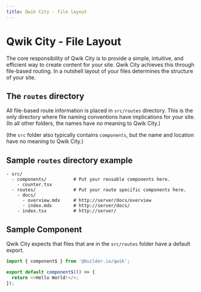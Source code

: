 ```yaml
---
title: Qwik City - file layout
---
```


# Qwik City - File Layout

The core responsibility of Qwik City is to provide a simple, intuitive, and efficient way to create content for your site. Qwik City achieves this through file-based routing. In a nutshell layout of your files determines the structure of your site.

## The `routes` directory

All file-based route information is placed in `src/routes` directory. This is the only directory where file naming conventions have implications for your site. (In all other folders, the names have no meaning to Qwik City.)

(the `src` folder also typically contains `components`, but the name and location have no meaning to Qwik City.)


## Sample `routes` directory example

```
- src/
  - components/          # Put your reusable components here.
    - counter.tsx
  - routes/              # Put your route specific components here.
    - docs/
      - overview.mdx     # http://server/docs/overview
      - index.mdx        # http://server/docs/
    - index.tsx          # http://server/
```
## Sample Component

Qwik City expects that files that are in the `src/routes` folder have a default export.

```typescript
import { component$ } from '@builder.io/qwik';

export default component$(() => {
  return <>Hello World!</>;
});
```
